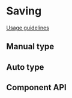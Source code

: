 <!-- `position:fixed` cause rendering issues, so do not render the modal -->


# Saving

[Usage guidelines](https://pages.github.ibm.com/cdai-design/pal/patterns/saving/usage/)

## Manual type

<Canvas>
  <Story id={getStoryId(Saving.displayName, 'manual')} />
</Canvas>

## Auto type

<Canvas>
  <Story id={getStoryId(Saving.displayName, 'auto')} />
</Canvas>

## Component API

<ArgsTable />
